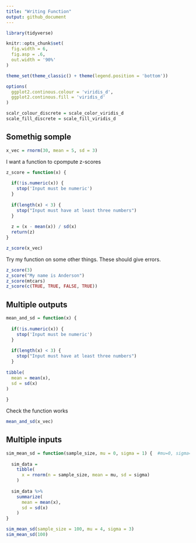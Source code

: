 ```yaml
---
title: "Writing Function"
output: github_document
---
```


```r
library(tidyverse)

knitr::opts_chunk$set(
  fig.width = 6,
  fig.asp = .6,
  out.width = '90%'
)

theme_set(theme_classic() + theme(legend.position = 'bottom'))

options(
  ggplot2.continous.colour = 'viridis_d',
  ggplot2.continous.fill = 'viridis_d'
)

scalr_colour_discrete = scale_color_viridis_d
scale_fill_discrete = scale_fill_viridis_d
```

## Somethig somple

```r
x_vec = rnorm(30, mean = 5, sd = 3)
```

I want a function to cpompute z-scores

```r
z_score = function(x) {
  
  if(!is.numeric(x)) {
    stop('Input must be numeric')
  }
  
  if(length(x) < 3) {
    stop("Input must have at least three numbers")
  }
  
  z = (x - mean(x)) / sd(x)
  return(z)
}

z_score(x_vec)
```

Try my function on some other things. These should give errors.

```r
z_score(3)
z_score("My name is Anderson")
z_score(mtcars)
z_score(c(TRUE, TRUE, FALSE, TRUE))
```

## Multiple outputs

```r
mean_and_sd = function(x) {
  
  if(!is.numeric(x)) {
    stop('Input must be numeric')
  }
  
  if(length(x) < 3) {
    stop("Input must have at least three numbers")
  }
  
tibble(
  mean = mean(x),
  sd = sd(x)
)
  
}
```

Check the function works

```r
mean_and_sd(x_vec)
```

## Multiple inputs

```r
sim_mean_sd = function(sample_size, mu = 0, sigma = 1) {  #mu=0, sigma=1 is the default value, it will be overwritten if you input the value you want
  
  sim_data = 
    tibble(
      x = rnorm(n = sample_size, mean = mu, sd = sigma)
    )
  
  sim_data %>% 
    summarize(
      mean = mean(x),
      sd = sd(x)
    )
}

sim_mean_sd(sample_size = 100, mu = 4, sigma = 3)
sim_mean_sd(100)
```



```r

```

